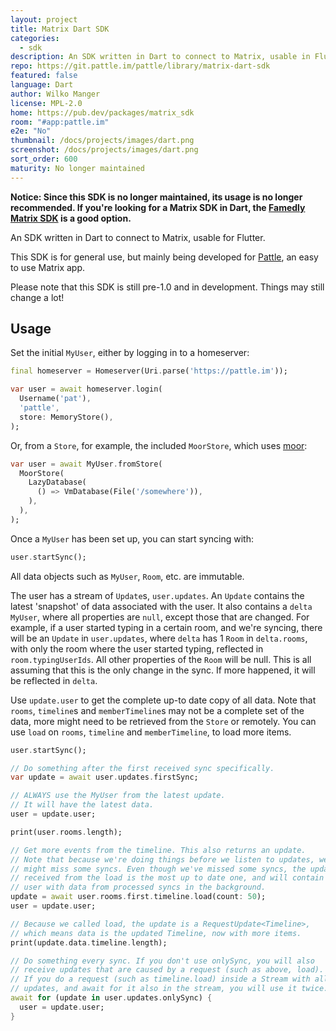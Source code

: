 ```yaml
---
layout: project
title: Matrix Dart SDK
categories:
  - sdk
description: An SDK written in Dart to connect to Matrix, usable in Flutter
repo: https://git.pattle.im/pattle/library/matrix-dart-sdk
featured: false
language: Dart
author: Wilko Manger
license: MPL-2.0
home: https://pub.dev/packages/matrix_sdk
room: "#app:pattle.im"
e2e: "No"
thumbnail: /docs/projects/images/dart.png
screenshot: /docs/projects/images/dart.png
sort_order: 600
maturity: No longer maintained
---
```


**Notice: Since this SDK is no longer maintained, its usage is no longer
recommended. If you're looking for a Matrix SDK in Dart, the [Famedly Matrix
SDK](https://gitlab.com/famedly/company/frontend/famedlysdk) is a good option.**

An SDK written in Dart to connect to Matrix, usable for Flutter.

This SDK is for general use, but mainly being developed for [Pattle](https://pattle.im), an easy to use Matrix app.

Please note that this SDK is still pre-1.0 and in development. Things may still change a lot!

## Usage

   Set the initial `MyUser`, either by logging in to a homeserver:

   ```dart
   final homeserver = Homeserver(Uri.parse('https://pattle.im'));

   var user = await homeserver.login(
     Username('pat'),
     'pattle',
     store: MemoryStore(),
   );
   ```

   Or, from a `Store`, for example, the included `MoorStore`, which uses
   [moor](https://pub.dev/packages/moor):

   ```dart
   var user = await MyUser.fromStore(
     MoorStore(
       LazyDatabase(
         () => VmDatabase(File('/somewhere')),
       ),
     ),
   );
   ```

   Once a `MyUser` has been set up, you can start syncing with:

   ```dart
   user.startSync();
   ```

   All data objects such as `MyUser`, `Room`, etc. are immutable.

   The user has a stream of `Update`s, `user.updates`. An `Update` contains
   the latest 'snapshot' of data associated with the user. It also contains
   a `delta` `MyUser`, where all properties are `null`, except those that
   are changed. For example, if a user started typing in a certain room, and we're
   syncing, there will be an `Update` in `user.updates`, where `delta` has 1
   `Room` in `delta.rooms`, with only the room where the user started typing,
   reflected in `room.typingUserIds`. All other properties of the `Room` will
   be null. This is all assuming that this is the only change in the sync.
   If more happened, it will be reflected in `delta`.

   Use `update.user` to get the complete up-to date copy of all data.
   Note that `rooms`, `timeline`s and `memberTimeline`s may not be a
   complete set of the data, more might need to be retrieved from the
   `Store` or remotely.  You can use `load` on `rooms`, `timeline` and
   `memberTimeline`, to load more items.

   ```dart
   user.startSync();

   // Do something after the first received sync specifically.
   var update = await user.updates.firstSync;

   // ALWAYS use the MyUser from the latest update.
   // It will have the latest data.
   user = update.user;

   print(user.rooms.length);

   // Get more events from the timeline. This also returns an update.
   // Note that because we're doing things before we listen to updates, we
   // might miss some syncs. Even though we've missed some syncs, the update
   // received from the load is the most up to date one, and will contain a
   // user with data from processed syncs in the background.
   update = await user.rooms.first.timeline.load(count: 50);
   user = update.user;

   // Because we called load, the update is a RequestUpdate<Timeline>,
   // which means data is the updated Timeline, now with more items.
   print(update.data.timeline.length);

   // Do something every sync. If you don't use onlySync, you will also
   // receive updates that are caused by a request (such as above, load).
   // If you do a request (such as timeline.load) inside a Stream with all
   // updates, and await for it also in the stream, you will use it twice.
   await for (update in user.updates.onlySync) {
     user = update.user;
   }
   ```
